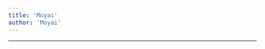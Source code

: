 ```yaml
---
title: 'Moyai'
author: 'Moyai'
---
```


---

<CharacterInfo
    name='Moyai'
    image='/assets/icons/otom/wiki media/chars/moyai.png' 
    caption='por que você não vai jogar baseball?'
    icon='/assets/icons/otom/wiki media/icons/Moyai.png'
    nickname='N/A'
    pronouns='ele/dele'
    species='Moai'
    voice='Diamondy'
    hobbies='N/A'
/>
